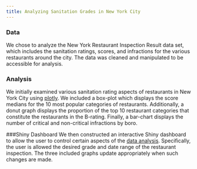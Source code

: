 ```yaml
---
title: Analyzing Sanitation Grades in New York City
---
```

### Data
We chose to analyze the New York Restaurant Inspection Result data set, which includes the sanitation ratings, scores, and infractions for the various restaurants around the city. The data was cleaned and manipulated to be accessible for analysis.

### Analysis
We initially examined various sanitation rating aspects of restaurants in New York City using [plotly](p8105_hw6_kb2908.html). We included a box-plot which displays the score medians for the 10 most popular categories of restaurants. Additionally, a donut graph displays the proportion of the top 10 restaurant categories that constitute the restaurants in the B-rating. Finally, a bar-chart displays the number of critical and non-critical infractions by boro.

###Shiny Dashboard
We then constructed an interactive Shiny dashboard to allow the user to control certain aspects of the [data analysis](https://kblitsman.shinyapps.io/p8105_hw6_problem2/). Specifically, the user is allowed the desired grade and date range of the restaurant inspection. The three included graphs update appropriately when such changes are made. 